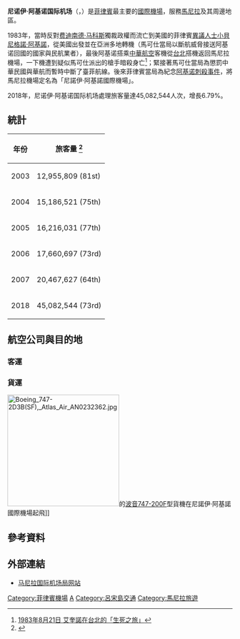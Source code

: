 {{update|time=2017-12-01T11:32:35+00:00}}
{{Link style|time=2015-12-11T10:21:23+00:00}}
{{noteTA
|T=zh-hans:尼诺伊·阿基诺国际机场;zh-hk:尼諾伊·亞基諾國際機場;zh-tw:尼諾伊·艾奎諾國際機場;
|1=zh-hans:马科斯;zh-hk:馬可斯;zh-tw:馬可仕;
|2=zh-hans:科拉松;zh-hk:科拉桑;zh-tw:柯拉蓉;
|3=zh-hans:阿基诺;zh-hk:亞基諾;zh-tw:艾奎諾;
|4=zh-cn:登机闸口; zh-tw:登機門; zh-hk:登機閘口;
|5=zh-cn:境长廊; zh-tw:境大廳; zh-hk:境長廊;
|6=zh-cn:普吉; zh-tw:普吉島; zh-hk:布吉;
|7=zh-cn:科罗尔; zh-tw:科羅爾; zh-hk:科羅;
|8=zh-cn:航站楼; zh-tw:航廈; zh-hk:客運大樓;
|9=zh-cn:希斯罗; zh-tw:希斯洛; zh-hk:希斯路;
|10=zh-cn:奥黑尔; zh-tw:歐海爾; zh-hk:奧黑爾;
|11=zh-cn:安克雷奇; zh-tw:安克拉治; zh-hk:安克雷奇;
|12=zh-cn:阿布札比; zh-tw:阿布達比; zh-hk:阿布札比;
|13=zh-cn:阿联酋航空; zh-tw:阿酋航空; zh-hk:阿聯酋航空;
|14=zh-cn:登巴萨; zh-tw:峇里島; zh-hk:登巴薩;
|15=zh-cn:徳里; zh-tw:德里; zh-hk:德里;
|16=zh-cn:布里斯班; zh-tw:布里斯本; zh-hk:布里斯班;
|17=zh-cn:素万那普; zh-tw:蘇凡納布; zh-hk:蘇凡納布;
}}
{{Infobox Airport
| airport_name = 尼诺伊·阿基诺国际机场
| nativename = {{lang|fil|Paliparang Pandaigdig ng Ninoy Aquino}}<br>{{lang|en|Ninoy Aquino International Airport}}
| photo        = Ninoy Aquino International Airport aerial view.jpg
| IATA = MNL
| ICAO = RPLL
| type = 民航
| city = [[馬尼拉|馬尼拉]]
| location = [[菲律賓|菲律賓]][[馬尼拉|馬尼拉]]
| elevation = 75-{zh-hans:英尺; zh-hant:呎;}-／23米
| coordinates  = {{coord|14|30|31|N|121|01|10|E|display=inline,title}}
| website      = http://www.miaa.gov.ph
| runway1_heading  = 06/24
| runway1_feet     = 12,261
| runway1_meter    = 3,737
| runway1_surface  = [[混凝土|混凝土]]
| runway2_heading  = 13/31
| runway2_feet     = 7,408
| runway2_meter    = 2,258
| runway2_surface  = [[混凝土|混凝土]]
| stat-year     = 2018
| stat1-header  = 客運量
| stat1-data    = 45,082,544<br />{{increase}} 6.79%
| stat2-header  = 國際航班總數
| stat2-data    = 87,629<br />{{increase}} 9.9%
| stat3-header  = 國內航班總數
| stat3-data    = 149,421<br />{{decrease}} 4.1%
| stat4-header  = 貨運量 (2012) (公噸)
| stat4-data    = 460,135.15 <br />{{increase}} 12.1%
}}
'''尼诺伊·阿基诺国际机场'''（{{lang-fil|'''Paliparang Pandaigdig ng Ninoy Aquino'''，{{lang-en|'''Ninoy Aquino International Airport'''}}}}，{{airport codes|MNL|RPLL}}）是[[菲律賓|菲律賓]]最主要的[[國際機場|國際機場]]，服務[[馬尼拉|馬尼拉]]及其周邊地區。

1983年，當時反對[[费迪南德·马科斯|费迪南德·马科斯]]獨裁政權而流亡到美國的菲律賓[[持不同政見者|異議人士]][[小貝尼格諾·阿基諾|小貝尼格諾·阿基諾]]，從美國出發並在亞洲多地轉機（馬可仕當局以斷航威脅接送阿基诺回國的國家與民航業者），最後阿基诺搭乘[[中華航空|中華航空]]客機從[[臺灣桃園國際機場|台北]]搭機返回馬尼拉機場，一下機遭到疑似馬可仕派出的槍手暗殺身亡<ref>[http://pnn.pts.org.tw/main/?p=7256 1983年8月21日 艾奎諾在台北的「生死之旅」]{{Dead link|date=2018年8月 |bot=InternetArchiveBot |fix-attempted=yes }}</ref>；緊接著馬可仕當局為懲罰中華民國與華航而暫時中斷了臺菲航線。後來菲律賓當局為紀念[[阿基诺刺殺事件|阿基诺刺殺事件]]，將馬尼拉機場定名為「尼諾伊·阿基諾國際機場」。

2018年，尼诺伊·阿基诺国际机场處理旅客量達45,082,544人次，增長6.79%。

== 統計 ==
{| class="wikitable" style="font-size:90%;width:25%"
! 年份 !! 旅客量 <ref>{{cite web |url=http://www.airports.org/cda/aci/display/main/aci_content.jsp?zn=aci&cp=1-5_9_2 |title=存档副本 |accessdate=2008-11-03 |deadurl=yes |archiveurl=https://web.archive.org/web/20090103172234/http://www.airports.org/cda/aci/display/main/aci_content.jsp?zn=aci&cp=1-5_9_2 |archivedate=2009-01-03 }}</ref>
|-
| 2003 || 12,955,809 (81st)
|-
| 2004 || 15,186,521 (75th)
|-
| 2005 || 16,216,031 (77th)
|-
| 2006 || 17,660,697 (73rd)
|-
| 2007 || 20,467,627 (64th)
|-
| 2018 || 45,082,544 (73rd)
|}

==航空公司與目的地==
{{multiple image
 | align     = right
 | direction = vertical
 | image1    = Philippine Airlines B777-3F6ER (RP-C7772) at Ninoy Aquino International Airport (1).jpg
 | width1    = 250
 | caption1  = [[菲律賓航空|菲律賓航空]]的[[波音777-300ER|波音777-300ER]]型客機在尼諾伊·阿基諾國際機場滑行
 | image2    = Cebu Pacific A330-343 (RP-C3342) at Ninoy Aquino International Airport.jpg
 | width2    = 250
 | caption2  = [[宿霧太平洋航空|宿霧太平洋航空]]的[[空中巴士A330-300|空中巴士A330-300]]型客機在尼諾伊·阿基諾國際機場滑行
 | image3    = Saudi Arabian Airlines B747-468 (HZ-AIV) at Ninoy Aquino International Airport.jpg
 | width3    = 250
 | caption3  = [[沙烏地阿拉伯航空|沙烏地阿拉伯航空]]的[[波音747-400|波音747-400]]型客機在尼諾伊·阿基諾國際機場滑行
 | image4    = Singapore Airlines B777-212ER (9V-SVG) at Ninoy Aquino International Airport.jpg
 | width4    = 250
 | caption4  = [[新加坡航空|新加坡航空]]的[[波音777-200|波音777-200]]型客機在尼諾伊·阿基諾國際機場滑行
}}
===客運===
{{Airport-dest-list|3rdcoltitle = 航廈
<!-- -->
|{{flagicon|PHL}} [[菲律賓航空|菲律賓航空]] | [[奥克兰机场|奥克兰]]、[[素万那普机场|曼谷-蘇凡納布]]、[[北京首都國際機場|北京-首都]]、[[布里斯班机场|布里斯本]]、[[金海国际机场|釜山]]、[[麦克坦-宿务国际机场|宿霧]]、[[達沃國際機場|達沃]]、[[伍拉·赖国际机场|峇里島]]、[[福冈机场|福岡]]、[[三投斯将军国际机场|三投斯將軍市]]、[[安东尼奥·汪帕特国际机场|關島]]、[[广州白云国际机场|廣州]]、[[內排國際機場|河內]]、[[新山一国际机场|胡志明市]]、[[香港國際機場|香港]]、[[檀香山国际机场|檀香山]]、[[苏加诺-哈达国际机场|雅加達]]、[[阿卜杜勒-阿齐兹国王国际机场|吉达]]、[[卡利博国际机场|卡利博]]、[[洛杉矶国际机场|洛杉磯]]、[[澳门国际机场|澳門]]、[[墨尔本机场|墨爾本]]、[[中部國際機場|名古屋-中部]]、[[约翰·甘迺迪国际机场|紐約-甘迺迪]]、[[關西國際機場|大阪-關西]]、[[金邊國際機場|金邊]]、[[公主港国际机场|公主港]]、[[泉州晋江国际机场|泉州]]、[[旧金山国际机场|舊金山]]、[[新千歲機場|札幌-新千歲]]、[[仁川國際機場|首爾-仁川]]、[[上海浦东国际机场|上海-浦東]]、[[新加坡樟宜机场|新加坡]]、[[雪梨機場|雪梨]]、[[臺灣桃園國際機場|臺北-桃園]]、[[东京国际机场|東京-羽田]]、[[成田國際機場|東京-成田]]、[[溫哥華國際機場|溫哥華]]、[[厦门高崎国际机场|廈門]]| 2
<!-- -->
|{{flagicon|PHL}} 菲律賓航空 <br />{{small|（由[[:en:PAL_Express|菲航快線]]營運）}} | [[巴科洛德-锡莱国际机场|巴科洛德]]、[[麦克坦-宿务国际机场|宿霧]]、[[伊洛伊洛国际机场|伊洛伊洛]]、[[佬沃国际机场|佬沃]]、[[塔比拉兰机场|塔比拉蘭]]、<br />'''季節性'''：[[塞班國際機場|塞班]]<br /> | 2
<!-- -->
|{{flagicon|PHL}} 菲律賓航空 <br />{{small|（由[[:en:PAL_Express|菲航快線]]營運）}} | [[巴士古机场|巴士古]]、[[:en:_Francisco_B_Reyes_Airport|布桑加]]、[[武端机场|武端]]、[[:en:_Laguindingan_Airport|卡加延德奧羅]]、[[:en:_Calbayog_Airport|卡爾巴惹]]、[[:en:_Catarman_National_Airport|卡特曼]]、[[葛多菲多·洛莫斯机场|卡地克兰]]、[[:en:_Awang_Airport|哥打巴托]]、[[:en:_Dipolog_Airport|迪布隆]]、[[:en:_Dumaguete_Airport|朗芒芽地]]、[[卡利博国际机场|卡利博]]、[[黎牙实比机场|黎牙实比]]、[[:en:_Moises_R._Espinosa_Airport|馬士弼]]、[[:en:_Naga_Airport|那加]]、[[:en:_Labo_Airport|歐薩米茲]]、[[公主港国际机场|公主港]]、[[:en:_Roxas_Airport|羅克薩斯]]、[[:en:_Surigao_Airport|蘇利加澳]]、[[:en:_Tugdan_Airport|塔巴拉斯]]、[[:en:Daniel_Z._Romualdez_Airport|塔克拉班]]、[[:en:_Tuguegarao_Airport|土格加勞]]、[[三宝颜机场|三宝颜]] |3
<!-- -->
|{{flagicon|PHL}}[[宿霧太平洋航空|宿霧太平洋航空]] | [[巴科洛德-锡莱国际机场|巴科洛德]]、[[文莱国际机场|斯里巴加旺]]、[[素万那普机场|曼谷-蘇凡納布]]、[[北京首都國際機場|北京-首都]]、[[金海国际机场|釜山]]、[[武端机场|武端]]、[[:en:_Laguindingan_Airport|卡加延德奧羅]]、[[:en:_Cauayan_Airport|卡瓦延]]、[[麦克坦-宿务国际机场|宿霧]]、[[:en:_Awang_Airport|哥打巴托]]、[[達沃國際機場|達沃]]、[[伍拉·赖国际机场|峇里島]]、[[:en:_Dipolog_Airport|迪布隆]]、[[哈馬德國際機場|杜哈]]、[[杜拜國際機場|杜拜]]、[[:en:_Dumaguete_Airport|朗芒芽地]]、[[福冈机场|福冈]]、[[三投斯将军国际机场|三投斯將軍市]]、[[广州白云国际机场|廣州]]、[[内排国际机场|河內]]、[[新山一国际机场|胡志明市]]、[[香港國際機場|香港]]、[[伊洛伊洛国际机场|伊洛伊洛]]、[[苏加诺-哈达国际机场|雅加達]]、[[卡利博国际机场|卡利博]]、[[亚庇国际机场|亞庇]]、[[吉隆坡国际机场|吉隆坡]]、[[科威特国际机场|科威特市]]、[[黎牙实比机场|朗牙實比]]、[[澳门国际机场|澳門]]、[[墨尔本机场|墨爾本]]、[[中部國際機場|名古屋-中部]]、[[關西國際機場|大阪-關西]]、[[:en:_Labo_Airport|歐薩米茲]]、[[:en:_Pagadian_Airport|帕加迪安]]、[[普吉国际机场|普吉島]]、[[公主港国际机场|公主港]]、[[哈立德国王国际机场|利雅德]]、[[:en:_Roxas_Airport|羅克薩斯]]、[[:en:_San_Jose_Airport_(Mindoro)|聖荷西]]、[[仁川國際機場|首爾-仁川]]、[[上海浦东国际机场|上海-浦東]]、[[暹粒-吴哥国际机场|暹粒]]、[[新加坡樟宜机场|新加坡]]、[[雪梨機場|雪梨]]、[[:en:Daniel_Z._Romualdez_Airport|塔克拉班]]、[[塔比拉兰机场|塔比拉蘭]]、[[臺灣桃園國際機場|臺北-桃園]]、[[成田國際機場|東京-成田]]、[[:en:_Tuguegarao_Airport|土格加勞]]、[[:en:_Virac_Airport|維亞克]]、[[厦门高崎国际机场|廈門]]、[[三宝颜机场|三宝颜]] |3
|{{flagicon|PHL}}[[宿霧太平洋航空|宿霧太平洋航空]] <br />{{small|由[[宿翱航空|宿翱航空]]營運}}| [[:en:_Francisco_B_Reyes_Airport|布桑加]]、[[葛多菲多·洛莫斯机场|卡地克兰]]、[[麦克坦-宿务国际机场|宿雾]]、[[葛多菲多·洛莫斯機場|長灘島]]、[[卡利博国际机场|卡利博]]、[[佬沃国际机场|拉瓦格]]、[[:en:_Naga_City_Airport|那牙]]、錫亞高島 |4
<!-- -->
|{{flagicon|PHL}} [[菲律賓亞洲航空|菲律賓亞洲航空]] | [[達沃國際機場|達沃]]、[[:en:Daniel_Z._Romualdez_Airport|塔克拉班]]、[[塔比拉蘭機場|塔比拉蘭]]、[[伊洛伊洛國際機場|伊洛伊洛]]、[[葛多菲多·洛莫斯機場|卡提克蘭]]、[[麥克坦-宿霧國際機場|宿霧]]、[[卡利博國際機場|卡利博]]、[[香港國際機場|香港]]、[[澳門國際機場|澳門]]、[[廣州白雲國際機場|廣州]]、[[深圳寶安國際機場|深圳]]、[[臺灣桃園國際機場|臺北-桃園]]、[[高雄国际机场|高雄]]、[[上海浦東國際機場|上海-浦東]]、[[仁川國際機場|首爾-仁川]]、[[關西國際機場|大阪-關西]]、[[廊曼国际机场|曼谷-廊曼]]、[[亞庇國際機場|亞庇]]、[[吉隆坡國際機場|吉隆坡]]、[[公主港國際機場|公主港]]、[[獨魯萬機場|獨魯萬]]、[[塔比拉蘭機場|塔比拉蘭]]、[[新山一國際機場|胡志明市]]、[[伍拉·賴國際機場|峇厘島-登巴薩]]、[[蘇加諾-哈達國際機場|雅加達]]|4
<!-- -->
|{{flagicon|PHL}} [[:en:Sky_Pasada|巴薩達航空]] | [[巴士古机场|巴士古]]|4
<!-- -->
|{{flagicon|PHL}} [[:en:SkyJet|凱捷航空]] | [[巴士古机场|巴士古]]、[[:en:_Francisco_B_Reyes_Airport|布桑加]]、[[葛多菲多·洛莫斯机场|卡地克兰]]、[[卡利博国际机场|卡利博]]<br />'''包機：'''卡塔曼、土格加勞 |4
<!-- -->
|{{flagicon|PHL}} {{Link-en|AirSWIFT|AirSWIFT}}| [[愛妮島機場|愛妮島]]|4
|{{flagicon|PHL}} [[胡安航空|胡安航空]]|布桑加|
<!-- -->
|{{flagicon|TWN}} [[中華航空|中華航空]] | [[高雄国际机场|高雄]]、[[臺灣桃園國際機場|臺北-桃園]]  |1
|{{flagicon|TWN}} [[長榮航空|長榮航空]] | [[臺灣桃園國際機場|臺北-桃園]] |1
|{{flagicon|TWN}} [[星宇航空|星宇航空]] | [[臺灣桃園國際機場|臺北-桃園]] |1
|{{flagicon|HKG}} [[國泰航空|國泰航空]] | [[香港國際機場|香港]] |3
|{{flagicon|HKG}} [[香港航空|香港航空]] | [[香港國際機場|香港]] |1
|{{flagicon|CHN}} [[中國國際航空|中國國際航空]] | [[北京首都國際機場|北京-首都]] |1
|{{flagicon|CHN}} [[中國東方航空|中國東方航空]] | [[上海浦东国际机场|上海-浦東]] |1
|{{flagicon|CHN}} [[中國南方航空|中國南方航空]] | [[广州白云国际机场|廣州]]、[[武漢天河國際機場|武漢]] |1
|{{flagicon|CHN}} [[廈門航空|廈門航空]]| [[泉州晋江国际机场|泉州]]、[[厦门高崎国际机场|廈門]] |1
|{{flagicon|CHN}} [[祥鵬航空|祥鵬航空]]| '''季節性'''：[[昆明長水國際機場|昆明]]|
|{{flagicon|KOR}} [[大韓航空|大韓航空]] | [[仁川國際機場|首爾-仁川]] |1
|{{flagicon|KOR}} [[韓亞航空|韓亞航空]] | [[金海国际机场|釜山]]、[[仁川國際機場|首爾-仁川]] |1
|{{flagicon|KOR}} [[濟州航空|濟州航空]] | [[仁川國際機場|首爾-仁川]] |1
|{{flagicon|JPN}} [[日本航空|日本航空]] | [[东京国际机场|東京-羽田]]、[[成田國際機場|東京-成田]] |1
|{{flagicon|JPN}} [[全日本空輸|全日本空輸]]| [[东京国际机场|東京-羽田]]、[[成田國際機場|東京-成田]] |3
|{{flagicon|JPN}} [[捷星日本航空|捷星日本航空]] | '''季節性'''：[[中部國際機場|名古屋-中部]]、[[關西國際機場|大阪-關西]]、[[成田國際機場|東京-成田]] |1
<!-- -->
|{{flagicon|THA}} [[泰國國際航空|泰國國際航空]] | [[素万那普机场|曼谷-蘇凡納布]] |1
|{{flagicon|THA}} [[泰國獅子航空|泰國獅子航空]] | [[廊曼国际机场|曼谷-廊曼]] |
|{{flagicon|SGP}} [[新加坡航空|新加坡航空]]| [[新加坡樟宜机场|新加坡]] |3
|{{flagicon|SGP}} [[捷星亞洲航空|捷星亞洲航空]] | [[關西國際機場|大阪-關西]]、[[新加坡樟宜机场|新加坡]] |1
|{{flagicon|SGP}} [[酷航|酷航]] | [[新加坡樟宜机场|新加坡]] |1
|{{flagicon|MYS}} [[馬來西亞航空|馬來西亞航空]] | [[吉隆坡国际机场|吉隆坡]] |1
|{{flagicon|MYS}} [[亞洲航空|亞洲航空]] |[[吉隆坡国际机场|吉隆坡]] | 3
|{{flagicon|BRN}} [[皇家汶萊航空|皇家汶萊航空]] | [[文莱国际机场|斯里巴加旺]] |1
|{{flagicon|ARE}} [[阿聯酋航空|阿聯酋航空]] | [[杜拜國際機場|杜拜]] |3
|{{flagicon|NLD}} [[荷蘭皇家航空|荷蘭皇家航空]]|[[臺灣桃園國際機場|臺北-桃園]]|3
|{{flagicon|USA}} [[聯合航空|聯合航空]] | [[安东尼奥·汪帕特国际机场|關島]]、[[罗曼·莫图国际机场|科羅]]<br />'''季節性'''：[[楚克國際機場|楚克]] |1
<!-- -->

}}

===貨運===
[[File:Boeing_747-2D3B(SF),_Atlas_Air_AN0232362.jpg|250px]]的[[波音747-200F|波音747-200F]]型貨機在尼諾伊·阿基諾國際機場起飛]]
{{airport-dest-list
|{{flagicon|DEU}}[[DHL|DHL]]航空<br />由{{flagicon|HKG}}[[香港華民航空|香港華民航空]]營運| 香港
|{{flagicon|KOR}} [[韓亞航空|韓亞航空]]貨運| 首爾-仁川
|{{flagicon|TWN}} [[中華航空|中華航空]]貨運| 香港、檳城、臺北-桃園
|{{flagicon|TWN}} [[長榮航空|長榮航空]]貨運| 臺北-桃園
|{{flagicon|USA}} [[聯邦快遞|聯邦快遞]]| 廣州、香港、上海-浦東、深圳
|{{flagicon|KOR}} [[大韓航空|大韓航空]]貨運| 檳城、首爾-仁川
|{{nowrap|{{flagicon|MYS}} [[馬來西亞航空|馬來西亞航空]]貨運}}| 吉隆坡、古晉、臺北-桃園
|{{flagicon|TUR}} [[ULS_Airlines_Cargo|ULS]]| 伊斯坦堡-阿塔圖克
}}

== 參考資料 ==
{{Commonscat|Ninoy Aquino International Airport}}
{{Portal box|東南亞|航空}}
<references/>

== 外部連結 ==
*{{英文}} [https://www.manila-airport.net/ 马尼拉国际机场局网站] {{Wayback|url=https://www.manila-airport.net/ |date=20171028051546 }}

[[Category:菲律賓機場|Category:菲律賓機場]]
[[Category:冠以人名的亞洲機場|A]]
[[Category:呂宋島交通|Category:呂宋島交通]]
[[Category:馬尼拉旅遊|Category:馬尼拉旅遊]]
